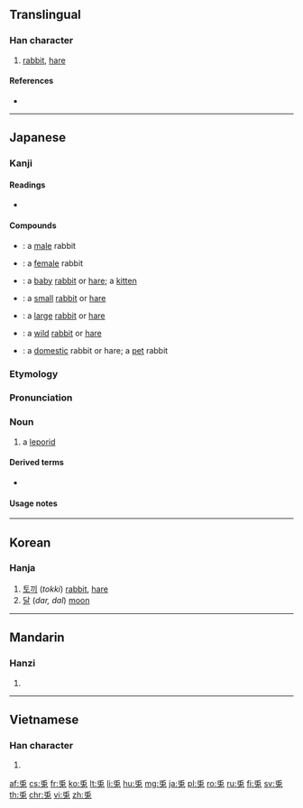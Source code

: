 {{character info/new}}
{{also|兔}}
==Translingual==

===Han character===
{{Han char|rn=10|rad=儿|as=05|sn=7|four=|canj=HLAI}}

# [[rabbit]], [[hare]]

====References====
* {{Han ref|kx=0124.240|dkj=01359|dj=0264.040|hdz=10270.050|uh=514E|ud=20814}}

----

==Japanese==
{{wikipedia|lang=ja}}

===Kanji===
{{ja-kanji|grade=n|rs=儿05}}

====Readings====
* {{ja-readings|goon=[[つ]] (tsu)|kanon=[[と]] (to)|kun=[[うさぎ]] ([[usagi]])}}

====Compounds====
* {{ja-r|雄兎|おす.うさぎ}}: a [[male]] rabbit
* {{ja-r|雌兎|めす.うさぎ}}: a [[female]] rabbit
* {{ja-r|子兎|こ.うさぎ}}: a [[baby]] [[rabbit]] or [[hare]]; a [[kitten]]
* {{ja-r|小兎|こ.うさぎ}}: a [[small]] [[rabbit]] or [[hare]]
* {{ja-r|大兎|だい.うさぎ}}: a [[large]] [[rabbit]] or [[hare]]
* {{ja-r|野兎|の.うさぎ}}: a [[wild]] [[rabbit]] or [[hare]]
* {{ja-r|家兎|いえ.うさぎ}}: a [[domestic]] rabbit or hare; a [[pet]] rabbit

===Etymology===
{{ja-kanjitab|うさぎ|yomi=k}}
{{wp|lang=ja|ウサギ}}
{{rfe|lang=ja}}

===Pronunciation===
{{ja-pron|うさぎ|acc=h|acc_ref=NHK|y=k}}

===Noun===
{{ja-noun|うさぎ|ウサギ|count=羽}}

# a [[leporid]]

====Derived terms====
* {{ja-r|卯|う}}

====Usage notes====
{{U:ja:biology|ウサギ}}

{{cln|ja|basic words|sort=うさぎ}}
{{C|ja|Rabbits|Hares|sort=うさぎ}}

----

==Korean==

===Hanja===
{{ko-hanja|hangeul=토|rv=to|mr=t'o}}

# [[토끼]] (''tokki'') [[rabbit]], [[hare]]
# [[달]] (''dar, dal'') [[moon]]

----

==Mandarin==

===Hanzi===
{{cmn-hanzi|pin=[[tù]] ([[tu4]])|wg=t'u<sup>4</sup>}}

# {{defn|lang=cmn|sort=儿05}}

----

==Vietnamese==

===Han character===
{{vi-hantu|[[thỏ]], [[thố]], [[kim]]|rs=儿05}}

# {{defn|lang=vi|sort=儿05}}

[[af:兎]]
[[cs:兎]]
[[fr:兎]]
[[ko:兎]]
[[lt:兎]]
[[li:兎]]
[[hu:兎]]
[[mg:兎]]
[[ja:兎]]
[[pl:兎]]
[[ro:兎]]
[[ru:兎]]
[[fi:兎]]
[[sv:兎]]
[[th:兎]]
[[chr:兎]]
[[vi:兎]]
[[zh:兎]]